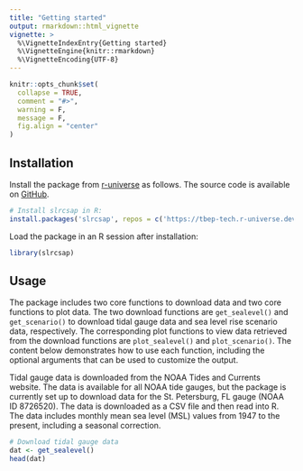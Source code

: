 ```yaml
---
title: "Getting started"
output: rmarkdown::html_vignette
vignette: >
  %\VignetteIndexEntry{Getting started}
  %\VignetteEngine{knitr::rmarkdown}
  %\VignetteEncoding{UTF-8}
---
```


```r
knitr::opts_chunk$set(
  collapse = TRUE,
  comment = "#>", 
  warning = F, 
  message = F, 
  fig.align = "center"
)
```

## Installation

Install the package from [r-universe](http://tbep-tech.r-universe.dev/ui/#builds) as follows. The source code is available on [GitHub](https://github.com/tbep-tech/slrcsap).

```r
# Install slrcsap in R:
install.packages('slrcsap', repos = c('https://tbep-tech.r-universe.dev', 'https://cloud.r-project.org'))
```

Load the package in an R session after installation:

```r
library(slrcsap)
```

## Usage

The package includes two core functions to download data and two core functions to plot data.  The two download functions are `get_sealevel()` and `get_scenario()` to download tidal gauge data and sea level rise scenario data, respectively.  The corresponding plot functions to view data retrieved from the download functions are `plot_sealevel()` and `plot_scenario()`. The content below demonstrates how to use each function, including the optional arguments that can be used to customize the output.

Tidal gauge data is downloaded from the NOAA Tides and Currents website.  The data is available for all NOAA tide gauges, but the package is currently set up to download data for the St. Petersburg, FL gauge (NOAA ID 8726520).  The data is downloaded as a CSV file and then read into R.  The data includes monthly mean sea level (MSL) values from 1947 to the present, including a seasonal correction.

```r
# Download tidal gauge data
dat <- get_sealevel()
head(dat)
```

